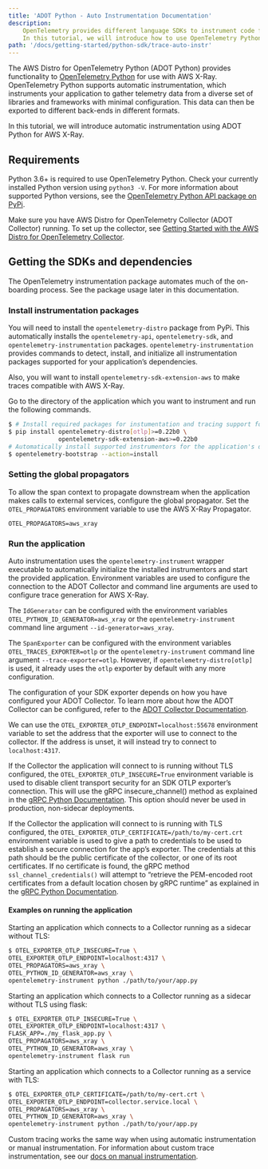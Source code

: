 ```yaml
---
title: 'ADOT Python - Auto Instrumentation Documentation'
description:
    OpenTelemetry provides different language SDKs to instrument code for collecting telemetry data in the application.
    In this tutorial, we will introduce how to use OpenTelemetry Python SDK for traces and metrics instrumentation in the application...
path: '/docs/getting-started/python-sdk/trace-auto-instr'
---
```




The AWS Distro for OpenTelemetry Python (ADOT Python) provides functionality to [OpenTelemetry Python](https://github.com/open-telemetry/opentelemetry-python) for use with AWS X-Ray. OpenTelemetry Python supports automatic instrumentation, which instruments your application to gather telemetry data from a diverse set of libraries and frameworks with minimal configuration. This data can then be exported to different back-ends in different formats.

In this tutorial, we will introduce automatic instrumentation using ADOT Python for AWS X-Ray.

<SectionSeparator />

## Requirements

Python 3.6+ is required to use OpenTelemetry Python. Check your currently installed Python version using `python3 -V`.
For more information about supported Python versions, see the [OpenTelemetry Python API package on PyPi](https://pypi.org/project/opentelemetry-api/).

Make sure you have AWS Distro for OpenTelemetry Collector (ADOT Collector) running. To set up the collector, see 
[Getting Started with the AWS Distro for OpenTelemetry Collector](https://aws-otel.github.io/docs/getting-started/collector).

<SectionSeparator />

## Getting the SDKs and dependencies

The OpenTelemetry instrumentation package automates much of the on-boarding process. See the package usage later in this documentation.

###  Install instrumentation packages

You will need to install the `opentelemetry-distro` package from PyPi. This automatically installs the `opentelemetry-api`, `opentelemetry-sdk`, and `opentelemetry-instrumentation` packages. `opentelemetry-instrumentation` provides commands to detect, install, and initialize all instrumentation packages supported for your application’s dependencies.

Also, you will want to install `opentelemetry-sdk-extension-aws` to make traces compatible with AWS X-Ray.

Go to the directory of the application which you want to instrument and run the following commands.

```bash 
$ # Install required packages for instumentation and tracing support for AWS X-Ray
$ pip install opentelemetry-distro[otlp]>=0.22b0 \
              opentelemetry-sdk-extension-aws>=0.22b0
# Automatically install supported instrumentors for the application's dependencies
$ opentelemetry-bootstrap --action=install
``` 

<SubSectionSeparator />

### Setting the global propagators

To allow the span context to propagate downstream when the application makes calls to external services, configure the global propagator. 
Set the `OTEL_PROPAGATORS` environment variable to use the AWS X-Ray Propagator.

```
OTEL_PROPAGATORS=aws_xray
```

<SubSectionSeparator />

### Run the application 

Auto instrumentation uses the `opentelemetry-instrument` wrapper executable to automatically initialize the installed instrumentors and start the provided application. Environment variables are used to configure the connection to the ADOT Collector and command line arguments are used to configure trace generation for AWS X-Ray.

The `IdGenerator` can be configured with the environment variables `OTEL_PYTHON_ID_GENERATOR=aws_xray` or the `opentelemetry-instrument` command line argument `--id-generator=aws_xray`.

The `SpanExporter` can be configured with the environment variables `OTEL_TRACES_EXPORTER=otlp` or the `opentelemetry-instrument` command line argument `--trace-exporter=otlp`. However, if `opentelemetry-distro[otlp]` is used, it already uses the `otlp` exporter by default with any more configuration.

The configuration of your SDK exporter depends on how you have configured your ADOT Collector. To learn more about how the ADOT Collector can be configured, refer to the [ADOT Collector Documentation](https://aws-otel.github.io/docs/getting-started/collector).

We can use the `OTEL_EXPORTER_OTLP_ENDPOINT=localhost:55678` environment variable to set the address that the exporter will use to connect to the collector. If the address is unset, it will instead try to connect to `localhost:4317`.

If the Collector the application will connect to is running without TLS configured, the `OTEL_EXPORTER_OTLP_INSECURE=True` environment variable is used to disable client transport security for an SDK OTLP exporter’s connection. This will use the gRPC insecure_channel() method as explained in the [gRPC Python Documentation](https://grpc.github.io/grpc/python/grpc.html?highlight=insecure#grpc.insecure_channel). This option should never be used in production, non-sidecar deployments.

If the Collector the application will connect to is running with TLS configured, the `OTEL_EXPORTER_OTLP_CERTIFICATE=/path/to/my-cert.crt` environment variable is used to give a path to credentials to be used to establish a secure connection for the app’s exporter. The credentials at this path should be the public certificate of the collector, or one of its root certificates. If no certificate is found, the gRPC method `ssl_channel_credentials()` will attempt to “retrieve the PEM-encoded root certificates from a default location chosen by gRPC runtime” as explained in the [gRPC Python Documentation](https://grpc.github.io/grpc/python/grpc.html?highlight=ssl_channel_credentials).

#### Examples on running the application

Starting an application which connects to a Collector running as a sidecar without TLS:

```bash
$ OTEL_EXPORTER_OTLP_INSECURE=True \
OTEL_EXPORTER_OTLP_ENDPOINT=localhost:4317 \
OTEL_PROPAGATORS=aws_xray \
OTEL_PYTHON_ID_GENERATOR=aws_xray \
opentelemetry-instrument python ./path/to/your/app.py
```

Starting an application which connects to a Collector running as a sidecar without TLS using flask:

```bash
$ OTEL_EXPORTER_OTLP_INSECURE=True \
OTEL_EXPORTER_OTLP_ENDPOINT=localhost:4317 \
FLASK_APP=./my_flask_app.py \
OTEL_PROPAGATORS=aws_xray \
OTEL_PYTHON_ID_GENERATOR=aws_xray \
opentelemetry-instrument flask run
```

Starting an application which connects to a Collector running as a service with TLS:

```bash
$ OTEL_EXPORTER_OTLP_CERTIFICATE=/path/to/my-cert.crt \
OTEL_EXPORTER_OTLP_ENDPOINT=collector.service.local \
OTEL_PROPAGATORS=aws_xray \
OTEL_PYTHON_ID_GENERATOR=aws_xray \
opentelemetry-instrument python ./path/to/your/app.py
```

<SectionSeparator />

Custom tracing works the same way when using automatic instrumentation or manual instrumentation. For information about custom trace instrumentation, see our [docs on manual instrumentation](/docs/getting-started/python-sdk/trace-manual-instr).
